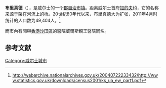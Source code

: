 {{infobox UK place|
|中文名=布里真德
|static_image=[[File:Old_Bridge_Bridgend.jpg|240px]]
|image_caption = The River Ogmore flowing under the Old Bridge, Bridgend.
|country=威尔士
|welsh_name=Pen-y-bont ar Ogwr
|constituency_welsh_assembly=
|latitude=51.5072
|longitude=-03.5784
|official_name=Bridgend
|unitary_wales=
|lieutenancy_wales={{link-en|中格拉摩格郡|Mid Glamorgan}}
|constituency_westminster=[[布里真德_(英國國會選區)|布里真德]]
|post_town=BRIDGEND
|postcode_district=CF31-33, CF35
|postcode_area=CF
|dial_code=01656
|os_grid_reference=SS905805
|population=49,404
 }}
'''布里真德'''（{{lang-en|Bridgend}}），是威尔士的一个[[郡自治市镇|郡自治市镇]]。距离威尔士首府[[加的夫|加的夫]]约{{convert|22|mi|km|sing=on}}，它的名称来源于架在河流上的桥。20世纪80年代以来，布里真德大为扩张，2011年4月时统计的人口数为49,404人。<ref>http://webarchive.nationalarchives.gov.uk/20040722233432/http://www.statistics.gov.uk/downloads/census2001/ks_ua_ew_part1.pdf</ref>

而市內有間與[[香港|香港]][[沙田區|沙田區]]的醫院威爾斯親王醫院同名。

==参考文献==
<div class="references-small">
<references></references>
</div>

{{英国行政区划}}
{{威尔士行政区划}}
[[Category:威尔士城市|Category:威尔士城市]]